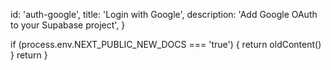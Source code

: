 
  id: 'auth-google',
  title: 'Login with Google',
  description: 'Add Google OAuth to your Supabase project',
}

  if (process.env.NEXT_PUBLIC_NEW_DOCS === 'true') {
    return oldContent()
  }
  return <Layout meta={meta} children={children} />
}


